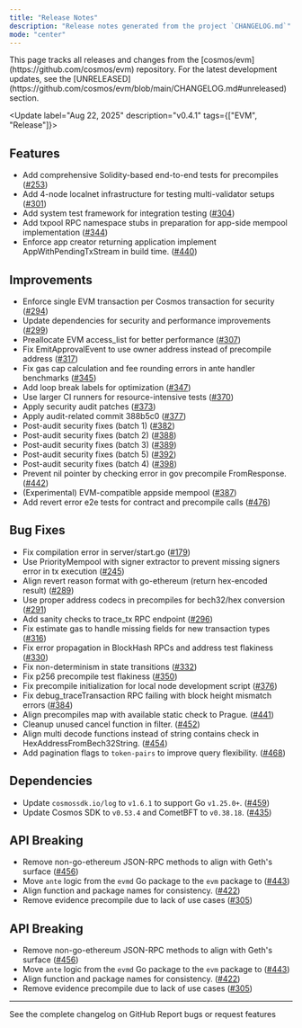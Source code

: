 ```yaml
---
title: "Release Notes"
description: "Release notes generated from the project `CHANGELOG.md`"
mode: "center"
---
```


<Info>
  This page tracks all releases and changes from the
  [cosmos/evm](https://github.com/cosmos/evm) repository. For the latest
  development updates, see the
  [UNRELEASED](https://github.com/cosmos/evm/blob/main/CHANGELOG.md#unreleased)
  section.
</Info>

<Update label="Aug 22, 2025" description="v0.4.1" tags={["EVM", "Release"]}>
##  Features

- Add comprehensive Solidity-based end-to-end tests for precompiles ([#253](https://github.com/cosmos/evm/pull/253))
- Add 4-node localnet infrastructure for testing multi-validator setups ([#301](https://github.com/cosmos/evm/pull/301))
- Add system test framework for integration testing ([#304](https://github.com/cosmos/evm/pull/304))
- Add txpool RPC namespace stubs in preparation for app-side mempool implementation ([#344](https://github.com/cosmos/evm/pull/344))
- Enforce app creator returning application implement AppWithPendingTxStream in build time. ([#440](https://github.com/cosmos/evm/pull/440))

## Improvements

- Enforce single EVM transaction per Cosmos transaction for security ([#294](https://github.com/cosmos/evm/pull/294))
- Update dependencies for security and performance improvements ([#299](https://github.com/cosmos/evm/pull/299))
- Preallocate EVM access_list for better performance ([#307](https://github.com/cosmos/evm/pull/307))
- Fix EmitApprovalEvent to use owner address instead of precompile address ([#317](https://github.com/cosmos/evm/pull/317))
- Fix gas cap calculation and fee rounding errors in ante handler benchmarks ([#345](https://github.com/cosmos/evm/pull/345))
- Add loop break labels for optimization ([#347](https://github.com/cosmos/evm/pull/347))
- Use larger CI runners for resource-intensive tests ([#370](https://github.com/cosmos/evm/pull/370))
- Apply security audit patches ([#373](https://github.com/cosmos/evm/pull/373))
- Apply audit-related commit 388b5c0 ([#377](https://github.com/cosmos/evm/pull/377))
- Post-audit security fixes (batch 1) ([#382](https://github.com/cosmos/evm/pull/382))
- Post-audit security fixes (batch 2) ([#388](https://github.com/cosmos/evm/pull/388))
- Post-audit security fixes (batch 3) ([#389](https://github.com/cosmos/evm/pull/389))
- Post-audit security fixes (batch 5) ([#392](https://github.com/cosmos/evm/pull/392))
- Post-audit security fixes (batch 4) ([#398](https://github.com/cosmos/evm/pull/398))
- Prevent nil pointer by checking error in gov precompile FromResponse. ([#442](https://github.com/cosmos/evm/pull/442))
- (Experimental) EVM-compatible appside mempool ([#387](https://github.com/cosmos/evm/pull/387))
- Add revert error e2e tests for contract and precompile calls ([#476](https://github.com/cosmos/evm/pull/476))

## Bug Fixes

- Fix compilation error in server/start.go ([#179](https://github.com/cosmos/evm/pull/179))
- Use PriorityMempool with signer extractor to prevent missing signers error in tx execution ([#245](https://github.com/cosmos/evm/pull/245))
- Align revert reason format with go-ethereum (return hex-encoded result) ([#289](https://github.com/cosmos/evm/pull/289))
- Use proper address codecs in precompiles for bech32/hex conversion ([#291](https://github.com/cosmos/evm/pull/291))
- Add sanity checks to trace_tx RPC endpoint ([#296](https://github.com/cosmos/evm/pull/296))
- Fix estimate gas to handle missing fields for new transaction types ([#316](https://github.com/cosmos/evm/pull/316))
- Fix error propagation in BlockHash RPCs and address test flakiness ([#330](https://github.com/cosmos/evm/pull/330))
- Fix non-determinism in state transitions ([#332](https://github.com/cosmos/evm/pull/332))
- Fix p256 precompile test flakiness ([#350](https://github.com/cosmos/evm/pull/350))
- Fix precompile initialization for local node development script ([#376](https://github.com/cosmos/evm/pull/376))
- Fix debug_traceTransaction RPC failing with block height mismatch errors ([#384](https://github.com/cosmos/evm/pull/384))
- Align precompiles map with available static check to Prague. ([#441](https://github.com/cosmos/evm/pull/441))
- Cleanup unused cancel function in filter. ([#452](https://github.com/cosmos/evm/pull/452))
- Align multi decode functions instead of string contains check in HexAddressFromBech32String. ([#454](https://github.com/cosmos/evm/pull/454))
- Add pagination flags to `token-pairs` to improve query flexibility. ([#468](https://github.com/cosmos/evm/pull/468))

## Dependencies

- Update `cosmossdk.io/log` to `v1.6.1` to support Go `v1.25.0+`. ([#459](https://github.com/cosmos/evm/pull/459))
- Update Cosmos SDK to `v0.53.4` and CometBFT to `v0.38.18`. ([#435](https://github.com/cosmos/evm/pull/435))

## API Breaking

- Remove non-go-ethereum JSON-RPC methods to align with Geth's surface ([#456](https://github.com/cosmos/evm/pull/456))
- Move `ante` logic from the `evmd` Go package to the `evm` package to ([#443](https://github.com/cosmos/evm/pull/443))
- Align function and package names for consistency. ([#422](https://github.com/cosmos/evm/pull/422))
- Remove evidence precompile due to lack of use cases ([#305](https://github.com/cosmos/evm/pull/305))

## API Breaking

- Remove non-go-ethereum JSON-RPC methods to align with Geth's surface ([#456](https://github.com/cosmos/evm/pull/456))
- Move `ante` logic from the `evmd` Go package to the `evm` package to ([#443](https://github.com/cosmos/evm/pull/443))
- Align function and package names for consistency. ([#422](https://github.com/cosmos/evm/pull/422))
- Remove evidence precompile due to lack of use cases ([#305](https://github.com/cosmos/evm/pull/305))

</Update>

---

<CardGroup cols={2}>
  <Card
    title="View Full Changelog"
    icon="github"
    href="https://github.com/cosmos/evm/blob/main/CHANGELOG.md"
  >
    See the complete changelog on GitHub
  </Card>
  <Card
    title="Report Issues"
    icon="bug"
    href="https://github.com/cosmos/evm/issues"
  >
    Report bugs or request features
  </Card>
</CardGroup>
